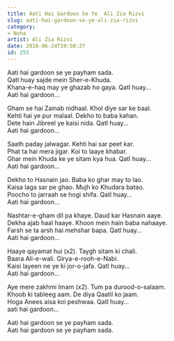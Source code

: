 ```yaml
---
title: Aati Hai Gardoon Se Ye  Ali Zia Rizvi
slug: aati-hai-gardoon-se-ye-ali-zia-rizvi
category: 
- Noha
artist: Ali Zia Rizvi
date: 2016-06-24T19:58:27
id: 255
---
```


<p>Aati hai gardoon se ye payham sada.<br />
Qatl huay sajde mein Sher-e-Khuda.<br />
Khana-e-haq may ye ghazab ho gaya. Qatl huay…<br />
Aati hai gardoon…</p>
<p>Gham se hai Zainab nidhaal. Khol diye sar ke baal.<br />
Kehti hai ye pur malaal. Dekho to baba kahan.<br />
Dete hain Jibreel ye kaisi nida. Qatl huay…<br />
Aati hai gardoon…</p>
<p>Saath paday jalwagar. Kehti hai sar peet kar.<br />
Phat ta hai mera jigar. Koi to laaye khabar.<br />
Ghar mein Khuda ke ye sitam kya hua. Qatl huay…<br />
Aati hai gardoon…</p>
<p>Dekho to Hasnain jao. Baba ko ghar may to lao.<br />
Kaisa laga sar pe ghao. Mujh ko Khudara batao.<br />
Poocho to jarraah se hogi shifa. Qatl huay…<br />
Aati hai gardoon…</p>
<p>Nashtar-e-gham dil pa khaye. Daud kar Hasnain aaye.<br />
Dekha ajab haal haaye. Khoon mein hain baba nahaaye.<br />
Farsh se ta arsh hai mehshar bapa. Qatl huay…<br />
Aati hai gardoon…</p>
<p>Haaye qayamat hui (x2). Taygh sitam ki chali.<br />
Baara Ali-e-wali. Girya-e-rooh-e-Nabi.<br />
Kaisi layeen ne ye ki jor-o-jafa. Qatl huay…<br />
Aati hai gardoon…</p>
<p>Aye mere zakhmi Imam (x2). Tum pa durood-o-salaam.<br />
Khoob ki tableeg aam. De diya Qaatil ko jaam.<br />
Hoga Anees aisa koi peshwaa. Qatl huay…<br />
aati hai gardoon…</p>
<p>Aati hai gardoon se ye payham sada.<br />
Aati hai gardoon se ye payham sada.</p>